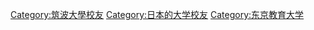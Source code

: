 [[Category:筑波大學校友|Category:筑波大學校友]]
[[Category:日本的大学校友|Category:日本的大学校友]]
[[Category:东京教育大学|Category:东京教育大学]]